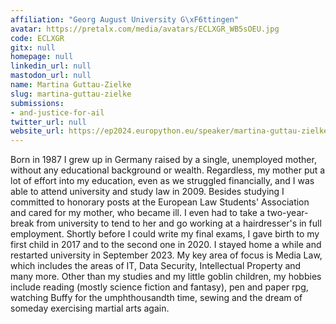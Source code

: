 ```yaml
---
affiliation: "Georg August University G\xF6ttingen"
avatar: https://pretalx.com/media/avatars/ECLXGR_WB5sOEU.jpg
code: ECLXGR
gitx: null
homepage: null
linkedin_url: null
mastodon_url: null
name: Martina Guttau-Zielke
slug: martina-guttau-zielke
submissions:
- and-justice-for-ail
twitter_url: null
website_url: https://ep2024.europython.eu/speaker/martina-guttau-zielke
---
```


Born in 1987 I grew up in Germany raised by a single, unemployed mother, without any educational background or wealth.
Regardless, my mother put a lot of effort into my education, even as we struggled financially, and I was able to attend university and study law in 2009.
Besides studying I committed to honorary posts at the European Law Students' Association and cared for my mother, who became ill. I even had to take a two-year-break from university to tend to her and go working at a hairdresser's in full employment.
Shortly before I could write my final exams, I gave birth to my first child in 2017 and to the second one in 2020. I stayed home a while and restarted university in September 2023.
My key area of focus is Media Law, which includes the areas of IT, Data Security, Intellectual Property and many more.
Other than my studies and my little goblin children, my hobbies include reading (mostly science fiction and fantasy), pen and paper rpg, watching Buffy for the umphthousandth time, sewing and the dream of someday exercising martial arts again.
